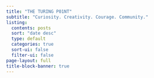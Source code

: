 ```yaml
---
title: "THE TURING P01NT"
subtitle: "Curiosity. Creativity. Courage. Community."
listing:
  contents: posts
  sort: "date desc"
  type: default
  categories: true
  sort-ui: false
  filter-ui: false
page-layout: full
title-block-banner: true
---
```

